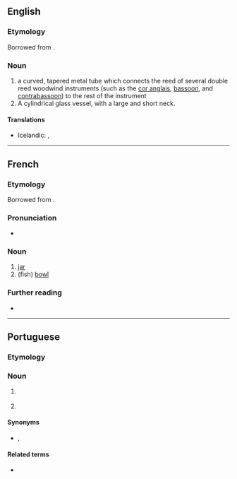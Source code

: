 ==English==
{{wikipedia|bocal}}

===Etymology===
Borrowed from {{bor|en|fr|bocal}}.

===Noun===
{{en-noun}}

# a curved, tapered metal tube which connects the reed of several double reed woodwind instruments (such as the [[cor anglais]], [[bassoon]], and [[contrabassoon]]) to the rest of the instrument
# A cylindrical glass vessel, with a large and short neck.

====Translations====
{{trans-top|metal tube connecting a double reed to the instrument}}
* Icelandic: {{qualifier|on bassoons}} {{t|is|ess|n}}, {{qualifier|on instruments of the oboe family}} {{t+|is|krókur|m}}
{{trans-mid}}
{{trans-bottom}}

----

==French==

===Etymology===
Borrowed from {{bor|fr|it|boccale}}.

===Pronunciation===
* {{IPA|/bɔkal/|lang=fr}}

===Noun===
{{fr-noun|m|bocaux}}

# [[jar]]
# (fish) [[bowl]]

===Further reading===
* {{R:TLFi}}

----

==Portuguese==
===Etymology===
{{suffix|pt|boca|al}}
===Noun===
{{pt-noun|m|bocais}}

# {{l|en|bit}} {{gloss|metal in horse’s mouth}}
# {{l|en|nozzle}}

====Synonyms====
* {{sense|bit}} {{l|pt|morso}}, {{l|pt|bocado}}

====Related terms====
* {{l|pt|bocado}}